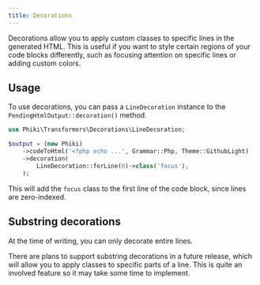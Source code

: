 ```yaml
---
title: Decorations
---
```


Decorations allow you to apply custom classes to specific lines in the generated HTML. This is useful if you want to style certain regions of your code blocks differently, such as focusing attention on specific lines or adding custom colors.

## Usage

To use decorations, you can pass a `LineDecoration` instance to the `PendingHtmlOutput::decoration()` method.

```php
use Phiki\Transformers\Decorations\LineDecoration;

$output = (new Phiki)
    ->codeToHtml('<?php echo ...', Grammar::Php, Theme::GithubLight)
    ->decoration(
        LineDecoration::forLine(0)->class('focus'),
    );
```

This will add the `focus` class to the first line of the code block, since lines are zero-indexed.

## Substring decorations

At the time of writing, you can only decorate entire lines. 

There are plans to support substring decorations in a future release, which will allow you to apply classes to specific parts of a line. This is quite an involved feature so it may take some time to implement.
